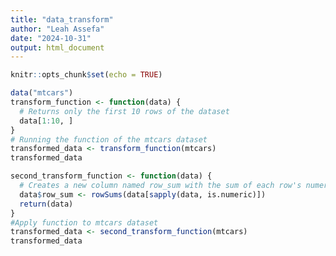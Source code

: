 ```yaml
---
title: "data_transform"
author: "Leah Assefa"
date: "2024-10-31"
output: html_document
---
```


```r
knitr::opts_chunk$set(echo = TRUE)
```

```r
data("mtcars")
transform_function <- function(data) {
  # Returns only the first 10 rows of the dataset
  data[1:10, ]
}
# Running the function of the mtcars dataset
transformed_data <- transform_function(mtcars)
transformed_data
```
```r
second_transform_function <- function(data) {
  # Creates a new column named row_sum with the sum of each row's numeric values
  data$row_sum <- rowSums(data[sapply(data, is.numeric)])
  return(data)
}
#Apply function to mtcars dataset
transformed_data <- second_transform_function(mtcars)
transformed_data
```

